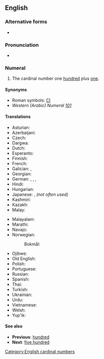 ==English==
{{wikipedia}}
{{number box|en|101}}

===Alternative forms===
* {{l|en|one hundred and one}} {{qualifier|British format}} <!--This entry only exists to showcase the "and" difference between US and UK/Commonwealth, right? Shouldn't it go a little more in depth, explaining that "and" is acceptable in the US, but likely to cause confusion (since "and" usually implies a decimal point?)-->

===Pronunciation===
* {{rhymes|en|ʌn|s=4}}

===Numeral===
{{head|en|numeral}}

# The cardinal number one [[hundred]] plus [[one]].

====Synonyms====
* Roman symbols: [[CI]]
* ''Western (Arabic) Numeral'' ''[[101]]''

====Translations====
{{trans-top-also|101|one hundred and one}}
* Asturian: {{t|ast|cientu un}}
* Azerbaijani: {{t|az|yüz bir}}
* Czech: {{t|cs|sto jedna}}
* Dargwa: {{t|dar|даршлим ца}}
* Dutch: {{t+|nl|honderdeneen|f}}
* Esperanto: {{t|eo|cent kaj unu}}
* Finnish: {{t+|fi|satayksi}}
* French: {{t|fr|cent-et-un|m}}
* Galician: {{t|gl|cento un|m}}, {{t|gl|cento unha|f}}
* Georgian: {{t|ka|ას ერთი}}
* German: {{t+|de|hunderteins|f}}, {{t+|de|einhunderteins}}, {{t|de|hundertundeins}}, {{t|de|einhundertundeins}}
* Hindi: {{t|hi|एक सौ एक}}
* Hungarian: {{t+|hu|százegy}}
* Japanese: {{t|ja|101|tr=hyakuichi}}, {{t|ja|百一|tr=hyakuichi}} ''(not often used)''
* Kashmiri: {{t|ks|اَکھ ہَتھ تہٕ اَکھ}}
* Kazakh: {{t|kk|жүз бір|sc=Cyrl}}
* Malay: {{t|ms|seratus satu}}
{{trans-mid}}
* Malayalam: {{t|ml|നൂറ്റൊന്ന്}}
* Marathi: {{t|mr|एकशे एक}}
* Navajo: {{t|nv|tʼááłáhádí neeznádiin tʼááłáʼí}}
* Norwegian:
*: Bokmål: {{t|nb|hundreogen}}
* Ojibwe: {{t|oj|ningodwaak ashi bezhig}}
* Old English: {{t|ang|ān and hundtēontiġ }}
* Polish: {{t|pl|sto jeden}}
* Portuguese: {{t|pt|[[cento]] [[e]] [[um]]|m}}
* Russian: {{t+|ru|сто оди́н}}
* Spanish: {{t|es|ciento uno}}
* Thai: {{t+|th|ร้อยเอ็ด}}
* Turkish: {{t|tr|yüz bir}}
* Ukrainian: {{t|uk|сто оди́н|tr=sto odýn}}
* Urdu: {{t|ur|ایک سو ایک}}
* Vietnamese: {{t|vi|một trăm mốt}}
* Welsh: {{t|cy|cant ag un}}
* Yup'ik: {{t|esu|yuinaat talliman atauciq}}
{{trans-bottom}}

====See also====
* '''Previous''': [[hundred]]
* '''Next''': [[five hundred]]

[[Category:English cardinal numbers]]